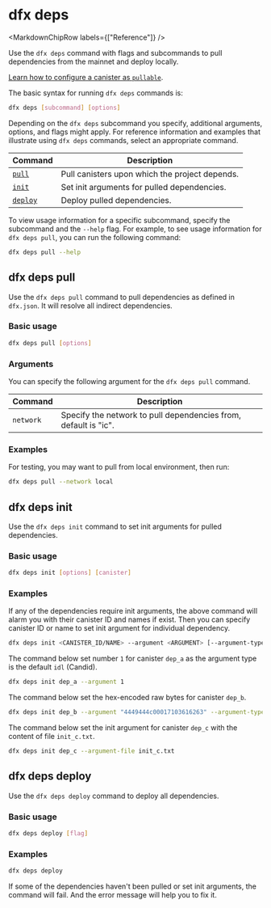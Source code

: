 
# dfx deps

<MarkdownChipRow labels={["Reference"]} />

Use the `dfx deps` command with flags and subcommands to pull dependencies from the mainnet and deploy locally.

[Learn how to configure a canister as `pullable`](https://internetcomputer.org/docs/building-apps/advanced/using-third-party-canisters).

The basic syntax for running `dfx deps` commands is:

``` bash
dfx deps [subcommand] [options]
```

Depending on the `dfx deps` subcommand you specify, additional arguments, options, and flags might apply. For reference information and examples that illustrate using `dfx deps` commands, select an appropriate command.

| Command                      | Description                                    |
| ---------------------------- | ---------------------------------------------- |
| [`pull`](#dfx-deps-pull)     | Pull canisters upon which the project depends. |
| [`init`](#dfx-deps-init)     | Set init arguments for pulled dependencies.    |
| [`deploy`](#dfx-deps-deploy) | Deploy pulled dependencies.                    |

To view usage information for a specific subcommand, specify the subcommand and the `--help` flag. For example, to see usage information for `dfx deps pull`, you can run the following command:

``` bash
dfx deps pull --help
```

## dfx deps pull

Use the `dfx deps pull` command to pull dependencies as defined in `dfx.json`. It will resolve all indirect dependencies.

### Basic usage

``` bash
dfx deps pull [options]
```

### Arguments

You can specify the following argument for the `dfx deps pull` command.

| Command   | Description                                                     |
| --------- | --------------------------------------------------------------- |
| `network` | Specify the network to pull dependencies from, default is "ic". |

### Examples

For testing, you may want to pull from local environment, then run:

```bash
dfx deps pull --network local
```

## dfx deps init

Use the `dfx deps init` command to set init arguments for pulled dependencies.

### Basic usage

``` bash
dfx deps init [options] [canister]
```

### Examples

If any of the dependencies require init arguments, the above command will alarm you with their canister ID and names if exist. Then you can specify canister ID or name to set init argument for individual dependency.

```bash
dfx deps init <CANISTER_ID/NAME> --argument <ARGUMENT> [--argument-type <TYPE>]
```

The command below set number `1` for canister `dep_a` as the argument type is the default `idl` (Candid).

```bash
dfx deps init dep_a --argument 1
```

The command below set the hex-encoded raw bytes for canister `dep_b`.

```bash
dfx deps init dep_b --argument "4449444c00017103616263" --argument-type raw
```

The command below set the init argument for canister `dep_c` with the content of file `init_c.txt`.

```bash
dfx deps init dep_c --argument-file init_c.txt
```

## dfx deps deploy

Use the `dfx deps deploy` command to deploy all dependencies.

### Basic usage

``` bash
dfx deps deploy [flag]
```

### Examples

``` bash
dfx deps deploy
```

If some of the dependencies haven't been pulled or set init arguments, the command will fail. And the error message will help you to fix it.
